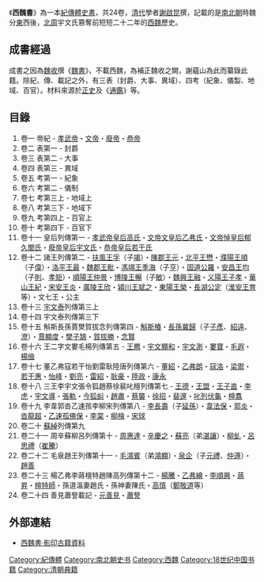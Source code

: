 {{unreferenced|time=2019-05-23T23:26:33+00:00}}
《'''西魏書'''》為一本[[紀傳體|紀傳體]][[史書|史書]]，共24卷，[[清代|清代]]學者[[謝啟昆|謝啟昆]]撰，記載的是[[南北朝|南北朝]]時魏分[[東魏|東]]西後，[[北周|北周]]宇文氏篡奪前短短二十二年的[[西魏|西魏]]歷史。

==成書經過==
成書之因為[[魏收|魏收]]撰《[[魏書|魏書]]》，不載西魏，為補正魏收之闕，謝蘊山為此而纂錄此籍。除紀、傳、載記之外，有三表（封爵、大事、異域）、四考（紀象、儀製、地域、百官）。材料來源於[[正史|正史]]及《[[通鑑|通鑑]]》等。

==目錄==
#卷一 帝紀 - [[北魏孝武帝|孝武帝]]・[[西魏文帝|文帝]]・[[元欽|廢帝]]・[[西魏恭帝|恭帝]]
#卷二 表第一 - 封爵
#卷三 表第二 - 大事
#卷四 表第三 - 異域
#卷五 考第一 - 紀象
#卷六 考第二 - 儀制
#卷七 考第三上 - 地域上
#卷八 考第三下 - 地域下
#卷九 考第四上 - 百官上
#卷十 考第四下 - 百官下
#卷十一 皇后列傳第一 - [[高皇后_(北魏孝武帝)|孝武帝皇后高氏]]・[[乙弗皇后|文帝文皇后乙弗氏]]・[[悼皇后_(西魏)|文帝悼皇后郁久閭氏]]・[[宇文皇后|廢帝皇后宇文氏]]・[[若干皇后|恭帝皇后若干氏]]
#卷十二 諸王列傳第二 - [[元孚|扶風王孚]]（子[[元竭|竭]]）・[[元玄|陳郡王元]]・[[元懋|北平王懋]]・[[元順|濮陽王順]]（子[[元偉|偉]]）・[[元最|洛平王最]]・[[元毗|魏郡王毗]]・[[元季海|馮翊王季海]]（子[[元亨|亨]]）・[[元羅|固道公羅]]・[[元均|安昌王均]]（子[[元則|則]]、[[元孝矩|孝矩]]）・[[元仲景|順陽王仲景]]・[[元暢|博陵王暢]]（子[[元敏|敏]]）・[[元融|魏興王融]]・[[元子孝|义陽王子孝]]・[[元紀|華山王紀]]・[[元炎|宋安王炎]]・[[元欣|廣陵王欣]]・[[元斌之|潁川王斌之]]・[[元榮|東陽王榮]]・[[元定|長湖公定]]（[[元育|淮安王育]]等）・文七王・公主
#卷十三 [[宇文泰|宇文泰]]列傳第三上
#卷十四 宇文泰列傳第三下
#卷十五 斛斯長孫賈樊賀拔念列傳第四 - [[斛斯椿|斛斯椿]]・[[長孫稚|長孫冀歸]]（子[[長孫儁|子彥]]、[[長孫紹遠|紹遠]]、[[長孫澄|澄]]）・[[賈顯度|賈顯度]]・[[樊子鵠|樊子鵠]]・[[賀拔勝|賀拔勝]]・[[念賢|念賢]]
#卷十六 王二字文婁毛楊列傳第五 - [[王羆|王羆]]・[[宇文顯和|宇文顯和]]・[[宇文測|宇文測]]・[[婁寶|婁寶]]・[[毛遐|毛遐]]・[[楊儉|楊儉]]
#卷十七 董乙弗寇若干怡劉雷耿陸唐列傳第六 - [[董紹|董紹]]・[[乙弗朗|乙弗朗]]・[[寇洛|寇洛]]・[[梁禦|梁禦]]・[[若干惠|若干惠]]・[[怡峰|怡峰]]・[[劉亮|劉亮]]・[[雷紹|雷紹]]・[[耿豪|耿豪]]・[[陸政|陸政]]・[[康永|康永]]
#卷十八 三王李宇文張令狐趙蔡徐裴叱檀列傳第七 - [[王德|王德]]・[[王盟|王盟]]・[[王子直|王子直]]・[[李虎|李虎]]・[[宇文導|宇文導]]・[[張軌|張軌]]・[[今狐虯|今狐虯]]・[[趙肅|趙肅]]・[[蔡襲|蔡襲]]・[[徐招|徐招]]・[[裴邃|裴邃]]・[[叱列伏龜|叱列伏龜]]・[[檀翥|檀翥]]
#卷十九 李韋郭沓乙速孩李柳宋列傳第八 - [[李長壽|李長壽]]（子[[李延孫|延孫]]）・[[韋法保|韋法保]]・[[郭炎|郭炎]]・[[沓龍超|沓龍超]]・[[乙速孤佛保|乙速孤佛保]]・[[李棠|李棠]]・[[柳檜|柳檜]]・[[宋球|宋球]]
#卷二十 [[蘇綽|蘇綽]]列傳第九
#卷二十一 周辛蘇柳呂列傳第十 - [[周惠達|周惠達]]・[[辛慶之|辛慶之]]・[[蘇亮|蘇亮]]（弟[[蘇湛讓|湛讓]]）・[[柳虬|柳虬]]・[[呂思禮|呂思禮]]（[[崔騰|崔騰]]）
#卷二十二 毛泉趙王列傳第十一 - [[毛鸿宾_(南北朝)|毛鴻賓]]（弟[[毛鴻顯|鴻顯]]）・[[泉企|泉企]]（子[[泉元禮|元禮]]、[[泉仲遵|仲遵]]）・[[趙善|趙善]]
#卷二十三 楊乙弗李蔣檀特趙陳高列傳第十二 - [[杨腾_(北朝)|楊騰]]・[[乙弗繪|乙弗繪]]・[[李順興|李順興]]・[[蔣昇|蔣昇]]・[[檀特師|檀特師]]・孫道溫妻趙氏・孫神妻陳氏・[[高慎|高慎]]（[[鄭敬道|鄭敬道]]等）
#卷二十四 善見蕭詧載記 - [[元善見|元善見]]・[[蕭詧|蕭詧]]

==外部連結==
*[https://sou-yun.com/eBookIndex.aspx?id=6925 西魏書·影印古籍資料] {{Wayback|url=https://sou-yun.com/eBookIndex.aspx?id=6925 |date=20181201005045 }}

[[Category:紀傳體|Category:紀傳體]]
[[Category:南北朝史书|Category:南北朝史书]]
[[Category:西魏|Category:西魏]]
[[Category:18世纪中国书籍|Category:18世纪中国书籍]]
[[Category:清朝典籍|Category:清朝典籍]]